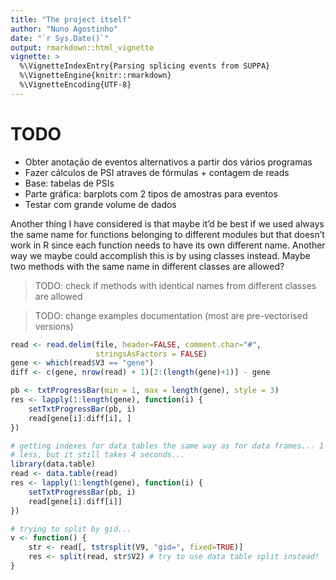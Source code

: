 ```yaml
---
title: "The project itself"
author: "Nuno Agostinho"
date: "`r Sys.Date()`"
output: rmarkdown::html_vignette
vignette: >
  %\VignetteIndexEntry{Parsing splicing events from SUPPA}
  %\VignetteEngine{knitr::rmarkdown}
  %\VignetteEncoding{UTF-8}
---
```


# TODO
- Obter anotação de eventos alternativos a partir dos vários programas
- Fazer cálculos de PSI atraves de fórmulas + contagem de reads
- Base: tabelas de PSIs
- Parte gráfica: barplots com 2 tipos de amostras para eventos
- Testar com grande volume de dados

Another thing I have considered is that maybe it'd be best if we used always the
same name for functions belonging to different modules but that doesn't work in
R since each function needs to have its own different name. Another way we maybe
could  accomplish this is by using classes instead. Maybe two methods with the
same name in different classes are allowed?

> TODO: check if methods with identical names from different classes are allowed

> TODO: change examples documentation (most are pre-vectorised versions)










```r
read <- read.delim(file, header=FALSE, comment.char="#",
                   stringsAsFactors = FALSE)                            # nrow:   13280
gene <- which(read$V3 == "gene")                                        # length:  2656
diff <- c(gene, nrow(read) + 1)[2:(length(gene)+1)] - gene              # length:  2656

pb <- txtProgressBar(min = 1, max = length(gene), style = 3)
res <- lapply(1:length(gene), function(i) {
    setTxtProgressBar(pb, i)
    read[gene[i]:diff[i], ]
})

# getting indexes for data tables the same way as for data frames... 1 second
# less, but it still takes 4 seconds...
library(data.table)
read <- data.table(read)
res <- lapply(1:length(gene), function(i) {
    setTxtProgressBar(pb, i)
    read[gene[i]:diff[i]]
})

# trying to split by gid...
v <- function() {
    str <- read[, tstrsplit(V9, "gid=", fixed=TRUE)]
    res <- split(read, str$V2) # try to use data table split instead!
}
```